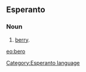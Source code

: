 ==Esperanto==
===Noun===
# [[berry]].

[[eo:bero]]
[[Category:Esperanto language]]
{{Universala Vortaro}}